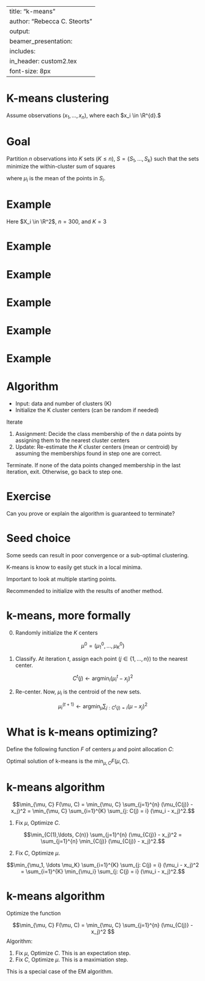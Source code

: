 
---
title: "k-means"
author: "Rebecca C. Steorts"
output: 
     beamer_presentation:
      includes: 
          in_header: custom2.tex
font-size: 8px
---


K-means clustering
===

Assume observations $(x_1, \ldots, x_n)$, where each $x_i \in \R^{d}.$

Goal
===

Partition $n$ observations into $K$ sets ($K \leq n$), $S = \{ S_1, \ldots, S_k \}$
such that the sets minimize the within-cluster sum of squares

\begin{align}
\text{argmin}_{S} \sum_{i=1}^K \sum_{x_j \in S_i} (x_j - \mu_i)^2,
\end{align}

where $\mu_i$ is the mean of the points in $S_i$.

Example
===

Here $X_i \in \R^2$, $n=300$, and $K=3$

Example
===

\begin{center}
\includegraphics[width=0.8\textwidth]{km0.pdf}
\end{center}

Example
===

\begin{center}
\includegraphics[width=0.8\textwidth]{km1.pdf} 
\end{center}

Example
===

\begin{center}
\includegraphics[width=0.8\textwidth]{km2.pdf} \\
\end{center}

Example
===

\begin{center}
\includegraphics[width=0.8\textwidth]{km3.pdf} 
\end{center}

Example
===

\begin{center}
\includegraphics[width=0.8\textwidth]{km9.pdf} 
\end{center}

Algorithm
===

- Input: data and number of clusters (K)
- Initialize the K cluster centers (can be random if needed)

Iterate

1. Assignment: Decide the class membership of the $n$ data points by assigning them to the nearest cluster centers
2. Update: Re-estimate the $K$ cluster centers (mean or centroid) by assuming the memberships found in step one are correct.

Terminate. If none of the data points changed membership in the last iteration, exit. Otherwise, go back to step one.

Exercise
===

Can you prove or explain the algorithm is guaranteed to terminate? 

<!-- Solution -->
<!-- === -->

<!-- Recall our function we want to minimize:  -->

<!-- \begin{align} -->
<!-- \text{argmin}_{S} \sum_{i=1}^K \sum_{x_j \in S_i} (x_j - \mu_i)^2, -->
<!-- \end{align} -->

<!-- The function above is always non-negative.  -->

<!-- 1. Assignment: data points are assigned to the nearest centroid, which either keeps  -->
<!-- the function the same or decreases it. -->
<!-- 2. Update: The centroids are recalculated as the mean of assigned points, which also results in the function  -->
<!-- either remaining the same or decreases it.  -->

<!-- Because we a non-increasing function that is bounded below (it cannot go below 0), it must eventually reach a point where it cannot decrease any further. This means that the assignments of points to clusters will no longer change after a finite number of iterations. -->

Seed choice
===

Some seeds can result in poor convergence or a sub-optimal clustering. 

K-means is know to easily get stuck in a local minima. 

Important to look at multiple starting points. 

Recommended to initialize with the results of another method. 

k-means, more formally
===

0. Randomly initialize the $K$ centers

$$\mu^{0} = (\mu_1^0, \ldots, \mu_K^0)$$

1. Classify. At iteration $t$, assign each point ($j \in \{1, \ldots, n\}$) to the nearest center.

$$C^t(j) \leftarrow \text{argmin}_i (\mu_i^t - x_j)^2$$

2. Re-center. Now, $\mu_i$ is the centroid of the new sets. 

$$\mu_i^{(t+1)} \leftarrow \text{argmin}_{\mu} \sum_{j: C^t(j) = i} (\mu - x_j)^2$$

What is k-means optimizing?
===

Define the following function $F$ of centers $\mu$ and point allocation $C$:

\begin{align}
\mu &= (\mu_1, \ldots, \mu_K) \\
C &= (C(1), \ldots, C(n))
\end{align}

\begin{align}
F(\mu, C)
&= \sum_{j=1}^{n} (\mu_{C(j)} - x_j)^2 \\
&= \sum_{i=1}^{K} \sum_{j: C(j) = i} (\mu_i - x_j)^2
\end{align}

Optimal solution of k-means is the $\min_{\mu, C} F(\mu, C).$

k-means algorithm
===

$$\min_{\mu, C} F(\mu, C) = \min_{\mu, C} \sum_{j=1}^{n} (\mu_{C(j)} - x_j)^2 
= \min_{\mu, C} \sum_{i=1}^{K} \sum_{j: C(j) = i} (\mu_i - x_j)^2.$$

1. Fix $\mu,$ Optimize $C.$

$$\min_{C(1),\ldots, C(n)}  \sum_{j=1}^{n} (\mu_{C(j)} - x_j)^2 
= \sum_{j=1}^{n} \min_{C(j)} (\mu_{C(j)} - x_j)^2.$$
\textcolor{blue}{assigns each point to the nearest cluster center}

2. Fix $C,$ Optimize $\mu.$

$$\min_{\mu_1, \ldots \mu_K} 
\sum_{i=1}^{K} \sum_{j: C(j) = i} (\mu_i - x_j)^2
= \sum_{i=1}^{K} \min_{\mu_i} \sum_{j: C(j) = i} (\mu_i - x_j)^2.$$
\textcolor{blue}{re-centers the mean or centroid}

k-means algorithm
===

Optimize the function

$$\min_{\mu, C} F(\mu, C) = \min_{\mu, C} \sum_{j=1}^{n} (\mu_{C(j)} - x_j)^2 
$$
Algorithm:

1. Fix $\mu$, Optimize $C.$ This is an expectation step.  
2. Fix $C$, Optimize $\mu.$ This is a maximiation step. 

This is a special case of the EM algorithm. 
